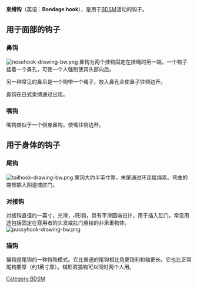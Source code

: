 '''束缚钩'''（英语：'''Bondage hook'''），是用于[[BDSM|BDSM]]活动的钩子。

==用于面部的钩子==
===鼻钩===
[[Image:nosehook-drawing-bw.png|right]]
鼻钩为两个挂钩固定在挂绳的另一端，一个钩子挂着一个鼻孔，可使一个人强制使其头部向后。

另一种常见的鼻吊是一个钩带一个绳子，放入鼻孔会使鼻子往侧边开。

鼻钩在日式束缚通过出现。

===嘴钩===
嘴钩类似于一个侧身鼻钩，使嘴往侧边开。
==用于身体的钩子==
===尾钩===
[[Image:tailhook-drawing-bw.png|right]]
尾钩大约半英寸厚，末尾通过环连接绳索。弯曲的端部插入阴道或肛门。
===对接钩===
对接钩直径约一英寸，光滑，J形钩，具有平滑圆端设计，用于插入肛门。常见用途包括固定在穿用者的头发或肛门悬挂的非承重物体。
[[Image:pussyhook-drawing-bw.png|right]]
===猫钩===
猫钩是尾钩的一种特殊模式。它比普通的尾钩相比角更锐利和轴更长。它也比正常尾钩要厚（约1英寸厚）。锚形双猫钩可以同时两个人用。
{{BDSM}}
[[Category:BDSM|Category:BDSM]]